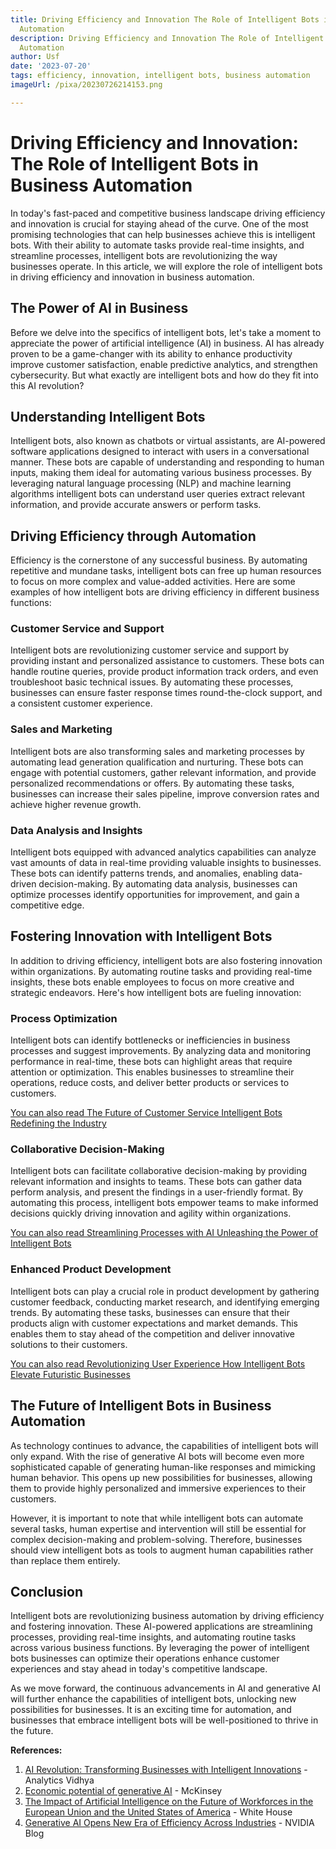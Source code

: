 ```yaml
---
title: Driving Efficiency and Innovation The Role of Intelligent Bots in Business
  Automation
description: Driving Efficiency and Innovation The Role of Intelligent Bots in Business
  Automation
author: Usf
date: '2023-07-20'
tags: efficiency, innovation, intelligent bots, business automation
imageUrl: /pixa/20230726214153.png

---
```

# Driving Efficiency and Innovation: The Role of Intelligent Bots in Business Automation

In today's fast-paced and  competitive business landscape driving efficiency and innovation is crucial for staying ahead of the curve. One of the most promising technologies that can help businesses achieve this is intelligent bots. With their ability to automate  tasks provide real-time insights, and streamline processes, intelligent bots are revolutionizing the way businesses operate. In this article,  we will explore the role of intelligent bots in driving efficiency and innovation in business automation.

## The  Power of AI in Business

Before we delve into the specifics of intelligent bots, let's take a  moment to appreciate the  power of artificial intelligence (AI) in business. AI has already proven  to be a game-changer with its ability to enhance productivity improve  customer satisfaction, enable predictive analytics, and strengthen cybersecurity. But what exactly are  intelligent bots and how do they fit into this AI revolution?

## Understanding Intelligent Bots

Intelligent bots, also known as chatbots or virtual assistants,  are AI-powered  software applications designed to interact with users  in a conversational manner. These bots are capable of understanding and responding to human inputs,  making  them ideal for automating various business  processes. By leveraging natural language processing (NLP)  and machine learning algorithms intelligent bots can understand user queries extract relevant information, and  provide accurate answers or perform tasks.

## Driving Efficiency through  Automation

Efficiency is the cornerstone of any successful business. By automating repetitive and mundane  tasks, intelligent  bots can free up human resources to focus on more complex and value-added activities. Here are some examples of how intelligent bots are driving efficiency in different business functions:

### Customer Service and Support

Intelligent bots are  revolutionizing customer  service and support by providing instant and personalized  assistance to customers. These bots  can handle routine  queries, provide product information  track orders, and even troubleshoot basic technical issues. By automating these processes, businesses can ensure faster response times round-the-clock support, and a consistent customer  experience.

### Sales and Marketing

Intelligent bots are also transforming sales and marketing processes by automating  lead generation qualification and nurturing. These bots can engage with potential customers, gather relevant information, and provide personalized  recommendations or  offers. By automating these tasks, businesses can increase their sales pipeline, improve conversion rates and  achieve  higher  revenue growth.

###  Data Analysis and  Insights

Intelligent  bots equipped  with advanced analytics capabilities can analyze vast amounts of data in real-time providing  valuable insights to businesses. These bots can identify patterns trends, and anomalies, enabling data-driven decision-making. By automating data analysis, businesses can optimize processes identify opportunities for improvement, and gain a competitive edge.

## Fostering Innovation with Intelligent Bots

In addition  to driving efficiency,  intelligent bots are also fostering innovation within organizations. By automating routine tasks and  providing real-time insights, these bots enable employees to focus on more creative and strategic endeavors. Here's how intelligent bots are fueling  innovation:

### Process Optimization

Intelligent bots can identify bottlenecks or inefficiencies in business processes and  suggest improvements. By analyzing data and monitoring performance in  real-time, these bots can highlight areas that require attention or optimization.  This enables businesses to  streamline their operations, reduce costs, and deliver better products  or services to customers.

[You can also read The Future of  Customer Service Intelligent Bots  Redefining  the Industry](The%20Future%20of%20Customer%20Service%20Intelligent%20Bots%20Redefining%20the%20Industry)


### Collaborative Decision-Making

Intelligent bots can facilitate collaborative decision-making by providing relevant information and insights to teams. These bots  can gather data perform analysis, and present the  findings in a user-friendly format. By automating  this process, intelligent bots empower teams to make informed decisions quickly driving innovation and agility within organizations.

[You can also  read  Streamlining Processes with AI Unleashing the Power of Intelligent Bots](Streamlining%20Processes%20with%20AI%20Unleashing%20the%20Power%20of%20Intelligent%20Bots)


### Enhanced Product Development

Intelligent bots can play a crucial role in product development by gathering customer feedback,  conducting market research, and  identifying emerging trends. By automating  these tasks, businesses can ensure that their products  align with customer expectations and market demands. This enables them to  stay  ahead of the competition and deliver innovative solutions to their customers.

[You  can also read Revolutionizing User Experience How Intelligent Bots  Elevate Futuristic Businesses](Revolutionizing%20User%20Experience%20How%20Intelligent%20Bots%20Elevate%20Futuristic%20Businesses)


##  The Future  of Intelligent Bots in Business Automation

As technology continues to advance, the capabilities of intelligent bots will only  expand. With the rise  of generative AI bots will  become even  more sophisticated capable of generating human-like responses and mimicking human behavior. This opens up new possibilities for businesses, allowing them to provide highly personalized and immersive experiences to  their customers.

However, it  is important to note  that  while intelligent bots can automate several tasks, human expertise and intervention will still be  essential for complex decision-making and problem-solving. Therefore,  businesses  should view intelligent bots as tools to augment human capabilities rather than replace them entirely.

## Conclusion

Intelligent bots are revolutionizing business automation by driving efficiency and  fostering innovation. These  AI-powered applications are streamlining processes, providing real-time insights, and automating routine  tasks across various business functions. By leveraging the power of intelligent bots businesses can optimize their operations enhance customer experiences and stay ahead in today's competitive landscape.

As we move forward, the  continuous advancements in AI and generative AI will further  enhance  the capabilities of intelligent bots, unlocking  new possibilities for  businesses. It  is an exciting time for automation, and businesses that embrace intelligent bots will be  well-positioned to thrive in the future.

**References:**

1. [AI Revolution: Transforming Businesses with Intelligent Innovations](https://www.analyticsvidhya.com/blog/2023/06/ai-in-business/) - Analytics Vidhya
2. [Economic potential of generative AI](https://www.mckinsey.com/capabilities/mckinsey-digital/our-insights/the-economic-potential-of-generative-ai-the-next-productivity-frontier) - McKinsey
3. [The  Impact of Artificial Intelligence on the Future of Workforces in the European Union  and the United States of America](https://www.whitehouse.gov/wp-content/uploads/2022/12/TTC-EC-CEA-AI-Report-12052022-1.pdf) - White House
4. [Generative AI Opens New Era of  Efficiency Across Industries](https://blogs.nvidia.com/blog/2023/07/13/generative-ai-for-industries/) - NVIDIA  Blog
